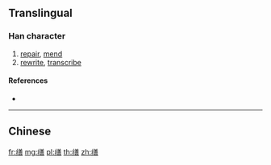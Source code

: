 {{character info/new}}
{{also|繕}}
==Translingual==

===Han character===
{{Han char|rn=120|rad=纟|as=12|sn=15|four=|canj=VMTTR}}

# [[repair]], [[mend]]
# [[rewrite]], [[transcribe]]

====References====
* {{Han ref|kx=0944.251|hdz=53454.040|uh=7F2E|ud=32558}}

----

==Chinese==
{{zh-see|繕}}

[[fr:缮]]
[[mg:缮]]
[[pl:缮]]
[[th:缮]]
[[zh:缮]]